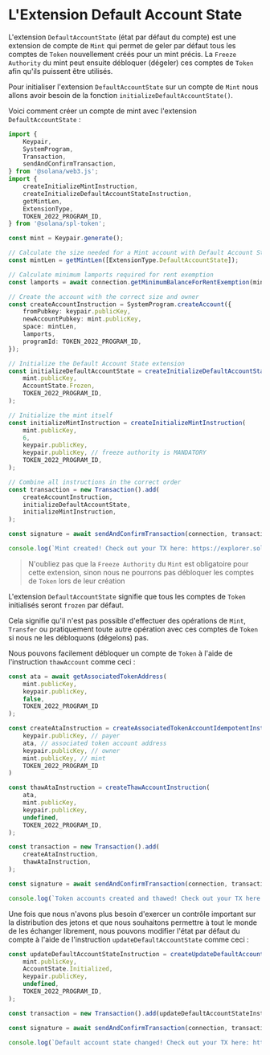 
# L'Extension Default Account State

L'extension `DefaultAccountState` (état par défaut du compte) est une extension de compte de `Mint` qui permet de geler par défaut tous les comptes de `Token` nouvellement créés pour un mint précis. La `Freeze Authority` du mint peut ensuite débloquer (dégeler) ces comptes de `Token` afin qu'ils puissent être utilisés.

<ArticleSection name="Initialisation du Compte de Mint" id="initializing-the-mint-account" level="h2" />

Pour initialiser l'extension `DefaultAccountState` sur un compte de `Mint` nous allons avoir besoin de la fonction `initializeDefaultAccountState()`. 

Voici comment créer un compte de mint avec l'extension `DefaultAccountState` :

```ts
import {
    Keypair,
    SystemProgram,
    Transaction,
    sendAndConfirmTransaction,
} from '@solana/web3.js';
import {
    createInitializeMintInstruction,
    createInitializeDefaultAccountStateInstruction,
    getMintLen,
    ExtensionType,
    TOKEN_2022_PROGRAM_ID,
} from '@solana/spl-token';

const mint = Keypair.generate();

// Calculate the size needed for a Mint account with Default Account State extension
const mintLen = getMintLen([ExtensionType.DefaultAccountState]);

// Calculate minimum lamports required for rent exemption
const lamports = await connection.getMinimumBalanceForRentExemption(mintLen);

// Create the account with the correct size and owner
const createAccountInstruction = SystemProgram.createAccount({
    fromPubkey: keypair.publicKey,
    newAccountPubkey: mint.publicKey,
    space: mintLen,
    lamports,
    programId: TOKEN_2022_PROGRAM_ID,
});

// Initialize the Default Account State extension
const initializeDefaultAccountState = createInitializeDefaultAccountStateInstruction(
    mint.publicKey,
    AccountState.Frozen,
    TOKEN_2022_PROGRAM_ID,
);

// Initialize the mint itself
const initializeMintInstruction = createInitializeMintInstruction(
    mint.publicKey,
    6,
    keypair.publicKey,
    keypair.publicKey, // freeze authority is MANDATORY
    TOKEN_2022_PROGRAM_ID,
);

// Combine all instructions in the correct order
const transaction = new Transaction().add(
    createAccountInstruction,
    initializeDefaultAccountState,
    initializeMintInstruction,
);

const signature = await sendAndConfirmTransaction(connection, transaction, [keypair, mint]);

console.log(`Mint created! Check out your TX here: https://explorer.solana.com/tx/${signature}?cluster=devnet`);
```

> N'oubliez pas que la `Freeze Authority` du `Mint` est obligatoire pour cette extension, sinon nous ne pourrons pas débloquer les comptes de `Token` lors de leur création

<ArticleSection name="Déblocage d'un compte de Jeton" id="thawing-the-token-account" level="h2" />

L'extension `DefaultAccountState` signifie que tous les comptes de `Token` initialisés seront `frozen` par défaut.

Cela signifie qu'il n'est pas possible d'effectuer des opérations de `Mint`, `Transfer` ou pratiquement toute autre opération avec ces comptes de `Token` si nous ne les débloquons (dégelons) pas.

Nous pouvons facilement débloquer un compte de `Token` à l'aide de l'instruction `thawAccount` comme ceci :

```ts
const ata = await getAssociatedTokenAddress(
    mint.publicKey,
    keypair.publicKey,
    false,
    TOKEN_2022_PROGRAM_ID
);

const createAtaInstruction = createAssociatedTokenAccountIdempotentInstruction(
    keypair.publicKey, // payer
    ata, // associated token account address
    keypair.publicKey, // owner
    mint.publicKey, // mint
    TOKEN_2022_PROGRAM_ID
)

const thawAtaInstruction = createThawAccountInstruction(
    ata,
    mint.publicKey,
    keypair.publicKey,
    undefined,
    TOKEN_2022_PROGRAM_ID,
);

const transaction = new Transaction().add(
    createAtaInstruction,
    thawAtaInstruction,
);

const signature = await sendAndConfirmTransaction(connection, transaction, [keypair], {skipPreflight: true});

console.log(`Token accounts created and thawed! Check out your TX here: https://explorer.solana.com/tx/${signature}?cluster=devnet`);
```

<ArticleSection name="Modification du Default Account State" id="changing-the-default-account-state" level="h2" />

Une fois que nous n'avons plus besoin d'exercer un contrôle important sur la distribution des jetons et que nous souhaitons permettre à tout le monde de les échanger librement, nous pouvons modifier l'état par défaut du compte à l'aide de l'instruction `updateDefaultAccountState` comme ceci :

```ts
const updateDefaultAccountStateInstruction = createUpdateDefaultAccountStateInstruction(
    mint.publicKey,
    AccountState.Initialized,
    keypair.publicKey,
    undefined,
    TOKEN_2022_PROGRAM_ID,
);

const transaction = new Transaction().add(updateDefaultAccountStateInstruction);

const signature = await sendAndConfirmTransaction(connection, transaction, [keypair]);

console.log(`Default account state changed! Check out your TX here: https://explorer.solana.com/tx/${signature}?cluster=devnet`);
```
